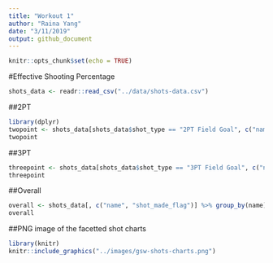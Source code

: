 ```yaml
---
title: "Workout 1"
author: "Raina Yang"
date: "3/11/2019"
output: github_document
---
```


```r
knitr::opts_chunk$set(echo = TRUE)
```

#Effective Shooting Percentage 
```r
shots_data <- readr::read_csv("../data/shots-data.csv")
```

##2PT 
```r
 
library(dplyr)
twopoint <- shots_data[shots_data$shot_type == "2PT Field Goal", c("name", "shot_made_flag")] %>% group_by(name) %>% summarise(total = n(), made = sum(shot_made_flag == "shot_yes")) %>% mutate(perc_made = made/total) %>% arrange(desc(perc_made))
twopoint
```
##3PT 
```r

threepoint <- shots_data[shots_data$shot_type == "3PT Field Goal", c("name", "shot_made_flag")] %>% group_by(name) %>% summarise(total = n(), made = sum(shot_made_flag == "shot_yes")) %>% mutate(perc_made = made/total) %>% arrange(desc(perc_made))
threepoint
```

##Overall
```r

overall <- shots_data[, c("name", "shot_made_flag")] %>% group_by(name) %>% summarise(total = n(), made = sum(shot_made_flag == "shot_yes")) %>% mutate(perc_made = made/total) %>% arrange(desc(perc_made))
overall
```
##PNG image of the facetted shot charts 
```r
library(knitr)
knitr::include_graphics("../images/gsw-shots-charts.png")
```

